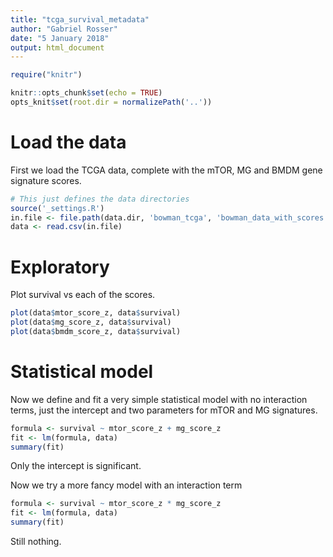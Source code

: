 ```yaml
---
title: "tcga_survival_metadata"
author: "Gabriel Rosser"
date: "5 January 2018"
output: html_document
---
```


```r
require("knitr")

knitr::opts_chunk$set(echo = TRUE)
opts_knit$set(root.dir = normalizePath('..'))
```

# Load the data

First we load the TCGA data, complete with the mTOR, MG and BMDM gene signature scores.

```r
# This just defines the data directories
source('_settings.R')
in.file <- file.path(data.dir, 'bowman_tcga', 'bowman_data_with_scores.csv')
data <- read.csv(in.file)
```

# Exploratory

Plot survival vs each of the scores.

```r
plot(data$mtor_score_z, data$survival)
plot(data$mg_score_z, data$survival)
plot(data$bmdm_score_z, data$survival)
```

# Statistical model

Now we define and fit a very simple statistical model with no interaction terms, just the intercept and two parameters for mTOR and MG signatures.

```r
formula <- survival ~ mtor_score_z + mg_score_z
fit <- lm(formula, data)
summary(fit)
```

Only the intercept is significant.

Now we try a more fancy model with an interaction term

```r
formula <- survival ~ mtor_score_z * mg_score_z
fit <- lm(formula, data)
summary(fit)
```

Still nothing.
